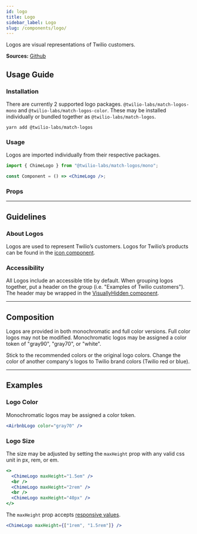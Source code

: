 ```yaml
---
id: logo
title: Logo
sidebar_label: Logo
slug: /components/logo/
---
```



Logos are visual representations of Twilio customers.

**Sources:** [Github](https://github.com/twilio-labs/match/blob/main/packages/match-logos)

## Usage Guide

### Installation

There are currently 2 supported logo packages. `@twilio-labs/match-logos-mono` and `@twilio-labs/match-logos-color`. These may be installed individually or bundled together as `@twilio-labs/match-logos`.

```shell
yarn add @twilio-labs/match-logos
```

### Usage

Logos are imported individually from their respective packages.

```jsx
import { ChimeLogo } from "@twilio-labs/match-logos/mono";

const Component = () => <ChimeLogo />;
```

### Props

<Props of="Logo" />

---

## Guidelines

### About Logos

Logos are used to represent Twilio’s customers. Logos for Twilio’s products can be found in the [icon component](./icon.mdx).

### Accessibility

All Logos include an accessible title by default. When grouping logos together, put a header on the group (i.e. "Examples of Twilio customers"). The header may be wrapped in the [VisuallyHidden component](./visually-hidden.mdx).

---

## Composition

Logos are provided in both monochromatic and full color versions. Full color logos may not be modified. Monochromatic logos may be assigned a color token of "gray90", "gray70", or "white".

<VirtueCrime>
  <Virtue>Stick to the recommended colors or the original logo colors.</Virtue>
  <Crime>
    Change the color of another company's logos to Twilio brand colors (Twilio
    red or blue).
  </Crime>
</VirtueCrime>

---

## Examples

### Logo Color

Monochromatic logos may be assigned a color token.

```jsx live
<AirbnbLogo color="gray70" />
```

### Logo Size

The size may be adjusted by setting the `maxHeight` prop with any valid css unit in px, rem, or em.

```jsx live
<>
  <ChimeLogo maxHeight="1.5em" />
  <br />
  <ChimeLogo maxHeight="2rem" />
  <br />
  <ChimeLogo maxHeight="40px" />
</>
```

The `maxHeight` prop accepts [responsive values](https://styled-system.com/responsive-styles#responsive-styles).

```jsx live
<ChimeLogo maxHeight={["1rem", "1.5rem"]} />
```
